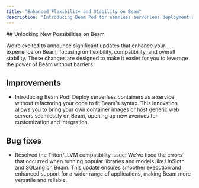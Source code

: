 ```yaml
---
title: "Enhanced Flexibility and Stability on Beam"
description: "Introducing Beam Pod for seamless serverless deployment and resolving key compatibility issues"
---
```


<Update label="April 2025">
  ## Unlocking New Possibilities on Beam

  We're excited to announce significant updates that enhance your experience on Beam, focusing on flexibility, compatibility, and overall stability. These changes are designed to make it easier for you to leverage the power of Beam without barriers.

  ## Improvements

  * Introducing Beam Pod: Deploy serverless containers as a service without refactoring your code to fit Beam's syntax. This innovation allows you to bring your own container images or host generic web servers seamlessly on Beam, opening up new avenues for customization and integration.
  
  ## Bug fixes

  * Resolved the Triton/LLVM compatibility issue: We've fixed the errors that occurred when running popular libraries and models like UnSloth and SGLang on Beam. This update ensures smoother execution and enhanced support for a wider range of applications, making Beam more versatile and reliable.
</Update>